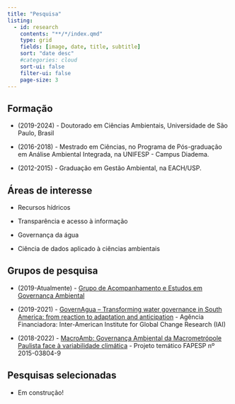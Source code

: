 ```yaml
---
title: "Pesquisa"
listing:
  - id: research
    contents: "**/*/index.qmd"
    type: grid
    fields: [image, date, title, subtitle]
    sort: "date desc"
    #categories: cloud
    sort-ui: false
    filter-ui: false
    page-size: 3  
---
```


## Formação

-   (2019-2024) - Doutorado em Ciências Ambientais, Universidade de São Paulo, Brasil

-   (2016-2018) - Mestrado em Ciências, no Programa de Pós-graduação em Análise Ambiental Integrada, na UNIFESP - Campus Diadema.

-   (2012-2015) - Graduação em Gestão Ambiental, na EACH/USP.

## Áreas de interesse

-   Recursos hídricos

-   Transparência e acesso à informação

-   Governança da água

-   Ciência de dados aplicado à ciências ambientais

## Grupos de pesquisa

-   (2019-Atualmente) - [Grupo de Acompanhamento e Estudos em Governança Ambiental](https://sites.usp.br/govamb/pagina-2/)

-   (2019-2021) - [GovernAgua -- Transforming water governance in South America: from reaction to adaptation and anticipation](https://saras-institute.org/governagua-transforming-water-governance-in-south-america-from-reaction-to-adaptation-and-anticipation/) - Agência Financiadora: Inter-American Institute for Global Change Research (IAI)

-   (2018-2022) - [MacroAmb: Governança Ambiental da Macrometrópole Paulista face à variabilidade climática](https://pesquisa.ufabc.edu.br/macroamb/governanca-de-saneamento-ambiental-e-analises-das-vulnerabilidades-na-macrometropole-paulista/) - Projeto temático FAPESP nº 2015-03804-9

## Pesquisas selecionadas

- Em construção!

::: {#research}
:::
